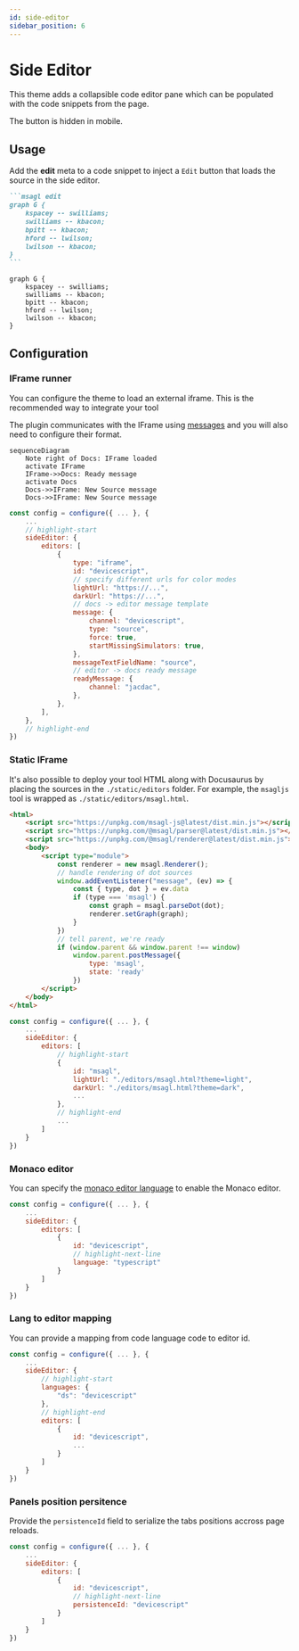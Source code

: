 ```yaml
---
id: side-editor
sidebar_position: 6
---
```



# Side Editor

This theme adds a collapsible code editor pane
which can be populated with the code snippets
from the page.

The button is hidden in mobile.

## Usage

Add the **edit** meta to a code snippet to inject a `Edit` button that loads the source in the side editor.

````markdown
```msagl edit
graph G {
    kspacey -- swilliams;
    swilliams -- kbacon;
    bpitt -- kbacon;
    hford -- lwilson;
    lwilson -- kbacon;
}
```
````

<BrowserWindow>

```msagl edit
graph G {
    kspacey -- swilliams;
    swilliams -- kbacon;
    bpitt -- kbacon;
    hford -- lwilson;
    lwilson -- kbacon;
}
```

</BrowserWindow>

## Configuration

### IFrame runner

You can configure the theme to load an external iframe. This is the recommended way to integrate your tool

The plugin communicates with the IFrame using [messages](https://developer.mozilla.org/en-US/docs/Web/API/Window/postMessage)
and you will also need to configure their format.

```mermaid
sequenceDiagram
    Note right of Docs: IFrame loaded
    activate IFrame
    IFrame->>Docs: Ready message
    activate Docs
    Docs->>IFrame: New Source message
    Docs->>IFrame: New Source message
```

```js title="./docusaurus.config.js"
const config = configure({ ... }, {
    ...
    // highlight-start
    sideEditor: {
        editors: [
            {
                type: "iframe",
                id: "devicescript",
                // specify different urls for color modes
                lightUrl: "https://...",
                darkUrl: "https://...",
                // docs -> editor message template
                message: {
                    channel: "devicescript",
                    type: "source",
                    force: true,
                    startMissingSimulators: true,
                },
                messageTextFieldName: "source",
                // editor -> docs ready message
                readyMessage: {
                    channel: "jacdac",
                },
            },
        ],
    },
    // highlight-end
})
```

### Static IFrame

It's also possible to deploy your tool HTML along with Docusaurus by placing the sources in the `./static/editors` folder.
For example, the `msagljs` tool is wrapped as `./static/editors/msagl.html`.

```html title="./static/editors/msagl.html"
<html>
    <script src="https://unpkg.com/msagl-js@latest/dist.min.js"></script>
    <script src="https://unpkg.com/@msagl/parser@latest/dist.min.js"></script>
    <script src="https://unpkg.com/@msagl/renderer@latest/dist.min.js"></script>
    <body>
        <script type="module">
            const renderer = new msagl.Renderer();
            // handle rendering of dot sources
            window.addEventListener("message", (ev) => {
                const { type, dot } = ev.data
                if (type === 'msagl') {
                    const graph = msagl.parseDot(dot);
                    renderer.setGraph(graph);
                }
            })
            // tell parent, we're ready
            if (window.parent && window.parent !== window)
                window.parent.postMessage({
                    type: 'msagl',
                    state: 'ready'
                })
        </script>
    </body>
</html>
```

```js title="./docusaurus.config.js"
const config = configure({ ... }, {
    ...
    sideEditor: {
        editors: [
            // highlight-start
            {
                id: "msagl",
                lightUrl: "./editors/msagl.html?theme=light",
                darkUrl: "./editors/msagl.html?theme=dark",
                ...
            },
            // highlight-end
            ...
        ]
    }
})
```

### Monaco editor

You can specify the [monaco editor language](https://microsoft.github.io/monaco-editor/)
to enable the Monaco editor.

```js title="./docusaurus.config.js"
const config = configure({ ... }, {
    ...
    sideEditor: {
        editors: [
            {
                id: "devicescript",
                // highlight-next-line
                language: "typescript"
            }
        ]
    }
})
```

### Lang to editor mapping

You can provide a mapping from code language code to editor id.

```js title="./docusaurus.config.js"
const config = configure({ ... }, {
    ...
    sideEditor: {
        // highlight-start
        languages: {
            "ds": "devicescript"
        },
        // highlight-end
        editors: [
            {
                id: "devicescript",
                ...
            }
        ]
    }
})
```

### Panels position persitence

Provide the `persistenceId` field to serialize the tabs positions accross page reloads.

```js title="./docusaurus.config.js"
const config = configure({ ... }, {
    ...
    sideEditor: {
        editors: [
            {
                id: "devicescript",
                // highlight-next-line
                persistenceId: "devicescript"
            }
        ]
    }
})
```
